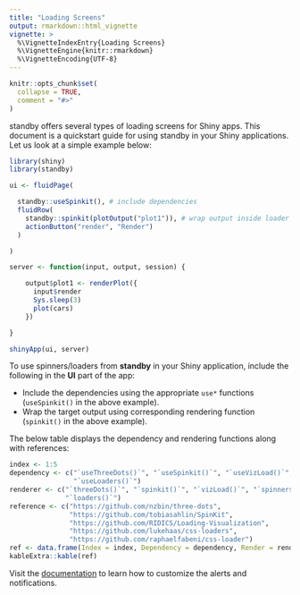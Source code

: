 ---
title: "Loading Screens"
output: rmarkdown::html_vignette
vignette: >
  %\VignetteIndexEntry{Loading Screens}
  %\VignetteEngine{knitr::rmarkdown}
  %\VignetteEncoding{UTF-8}
---

```{r, include = FALSE}
knitr::opts_chunk$set(
  collapse = TRUE,
  comment = "#>"
)
```

standby offers several types of loading screens for Shiny apps. This 
document is a quickstart guide for using standby in your Shiny applications. 
Let us look at a simple example below:

```{r example, eval=FALSE}
library(shiny)
library(standby)

ui <- fluidPage(

  standby::useSpinkit(), # include dependencies
  fluidRow(
    standby::spinkit(plotOutput("plot1")), # wrap output inside loader
    actionButton("render", "Render")
  )

)

server <- function(input, output, session) {

    output$plot1 <- renderPlot({
      input$render
      Sys.sleep(3)
      plot(cars)
    })

}

shinyApp(ui, server)
```

To use spinners/loaders from **standby** in your Shiny application, include the 
following in the **UI** part of the app:

- Include the dependencies using the appropriate `use*` functions 
(`useSpinkit()` in the above example).
- Wrap the target output using corresponding rendering function 
(`spinkit()` in the above example).

The below table displays the dependency and rendering functions along with references:

```{r ref_table, echo=FALSE}
index <- 1:5
dependency <- c("`useThreeDots()`", "`useSpinkit()`", "`useVizLoad()`", "`useSpinners()`", 
                "`useLoaders()`")
renderer <- c("`threeDots()`", "`spinkit()`", "`vizLoad()`", "`spinners()`",
              "`loaders()`")
reference <- c("https://github.com/nzbin/three-dots",
               "https://github.com/tobiasahlin/SpinKit",
               "https://github.com/RIDICS/Loading-Visualization",
               "https://github.com/lukehaas/css-loaders",
               "https://github.com/raphaelfabeni/css-loader")
ref <- data.frame(Index = index, Dependency = dependency, Render = renderer, Reference = reference)
kableExtra::kable(ref)
```

Visit the [documentation](https://standby.rsquaredacademy.com) to learn how to 
customize the alerts and notifications.
